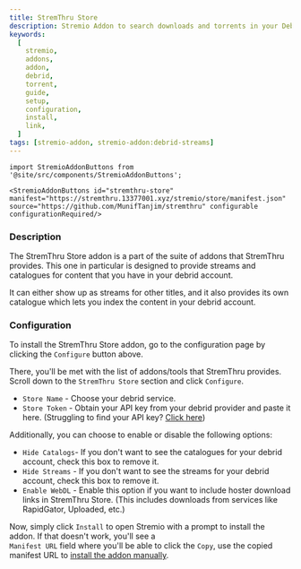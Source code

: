 ```yaml
---
title: StremThru Store
description: Stremio Addon to search downloads and torrents in your Debrid account.
keywords:
  [
    stremio,
    addons,
    addon,
    debrid,
    torrent,
    guide,
    setup,
    configuration,
    install,
    link,
  ]
tags: [stremio-addon, stremio-addon:debrid-streams]
---
```


```mdx-code-block
import StremioAddonButtons from '@site/src/components/StremioAddonButtons';

<StremioAddonButtons id="stremthru-store" manifest="https://stremthru.13377001.xyz/stremio/store/manifest.json" source="https://github.com/MunifTanjim/stremthru" configurable configurationRequired/>
```

<h3>Description</h3>

The StremThru Store addon is a part of the suite of addons that StremThru provides. This one in particular is designed to provide
streams and catalogues for content that you have in your debrid account.

It can either show up as streams for other titles, and it also provides its own catalogue which lets you index
the content in your debrid account.

<h3>Configuration</h3>

To install the StremThru Store addon, go to the configuration page by clicking the `Configure` button above.

There, you'll be met with the list of addons/tools that StremThru provides. Scroll down to the `StremThru Store` section and click `Configure`.

- `Store Name` - Choose your debrid service.
- `Store Token` - Obtain your API key from your debrid provider and paste it here. (Struggling to find your API key? [Click here](/stremio/faq#where-can-i-find-my-debrid-api-key))

Additionally, you can choose to enable or disable the following options:

- `Hide Catalogs`- If you don't want to see the catalogues for your debrid account, check this box to remove it.
- `Hide Streams` - If you don't want to see the streams for your debrid account, check this box to remove it.
- `Enable WebDL` - Enable this option if you want to include hoster download links in StremThru Store. (This includes downloads from services like RapidGator, Uploaded, etc.)

Now, simply click `Install` to open Stremio with a prompt to install the addon. If that doesn't work, you'll see a  
`Manifest URL` field where you'll be able to click the `Copy`, use the copied manifest URL to [install the addon manually](/stremio/faq#how-do-i-install-an-addon-manually).
